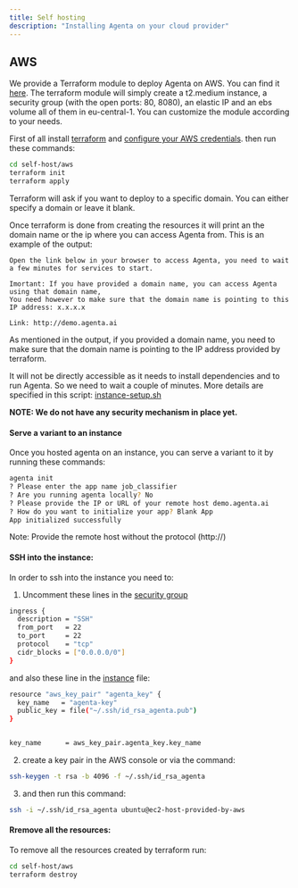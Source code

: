 ```yaml
---
title: Self hosting
description: "Installing Agenta on your cloud provider"
---
```


## AWS

We provide a Terraform module to deploy Agenta on AWS. You can find it [here](https://github.com/Agenta-AI/agenta/tree/main/self-host/aws).
The terraform module will simply create a t2.medium instance, a security group (with the open ports: 80, 8080), an elastic IP and an ebs volume all of them in eu-central-1.
You can customize the module according to your needs.

First of all install [terraform](https://developer.hashicorp.com/terraform/tutorials/aws-get-started/install-cli) and [configure your AWS credentials](https://docs.aws.amazon.com/cli/latest/userguide/cli-chap-configure.html).
then run these commands:

```bash
cd self-host/aws
terraform init
terraform apply
```

Terraform will ask if you want to deploy to a specific domain.
You can either specify a domain or leave it blank.

Once terraform is done from creating the resources it will print an the domain name or the ip where you can access Agenta from.
This is an example of the output:

```
Open the link below in your browser to access Agenta, you need to wait a few minutes for services to start.

Imortant: If you have provided a domain name, you can access Agenta using that domain name,
You need however to make sure that the domain name is pointing to this IP address: x.x.x.x

Link: http://demo.agenta.ai
```

As mentioned in the output, if you provided a domain name, you need to make sure that the domain name is pointing to the IP address provided by terraform.

It will not be directly accessible as it needs to install dependencies and to run Agenta. So we need to wait a couple of minutes.
More details are specified in this script: [instance-setup.sh](https://github.com/Agenta-AI/agenta/blob/main/self-host/aws/instance-setup.sh)

**NOTE: We do not have any security mechanism in place yet.**

#### Serve a variant to an instance

Once you hosted agenta on an instance, you can serve a variant to it by running these commands:

```bash
agenta init
? Please enter the app name job_classifier
? Are you running agenta locally? No
? Please provide the IP or URL of your remote host demo.agenta.ai
? How do you want to initialize your app? Blank App
App initialized successfully
```

Note: Provide the remote host without the protocol (http://)

#### SSH into the instance:

In order to ssh into the instance you need to:

1. Uncomment these lines in the [security group](https://github.com/Agenta-AI/agenta/blob/main/self-host/aws/agenta_instance_sg.tf)

```bash
ingress {
  description = "SSH"
  from_port   = 22
  to_port     = 22
  protocol    = "tcp"
  cidr_blocks = ["0.0.0.0/0"]
}
```

and also these line in the [instance](https://github.com/Agenta-AI/agenta/blob/main/self-host/aws/agenta_instance.tf) file:

```bash
resource "aws_key_pair" "agenta_key" {
  key_name   = "agenta-key"
  public_key = file("~/.ssh/id_rsa_agenta.pub")
}


key_name      = aws_key_pair.agenta_key.key_name
```

2. create a key pair in the AWS console or via the command:

```bash
ssh-keygen -t rsa -b 4096 -f ~/.ssh/id_rsa_agenta
```

3. and then run this command:

```bash
ssh -i ~/.ssh/id_rsa_agenta ubuntu@ec2-host-provided-by-aws
```

#### Rremove all the resources:

To remove all the resources created by terraform run:

```bash
cd self-host/aws
terraform destroy
```
